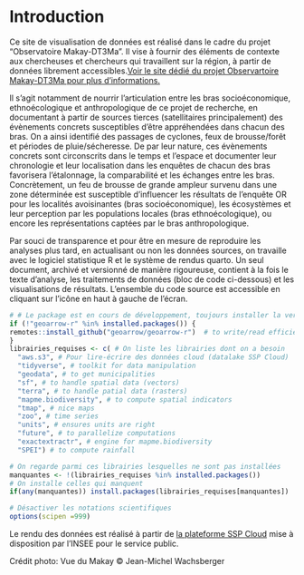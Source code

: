 # Introduction

Ce site de visualisation de données est réalisé dans le cadre du projet "Observatoire Makay-DT3Ma". Il vise à fournir des éléments de contexte aux chercheuses et chercheurs qui travaillent sur la région, à partir de données librement accessibles.[Voir le site dédié du projet Observartoire Makay-DT3Ma pour plus d'informations.](https://observamakay.hypotheses.org/)

Il s'agit notamment de nourrir l'articulation entre les bras socioéconomique, ethnoécologique et anthropologique de ce projet de recherche, en documentant à partir de sources tierces (satellitaires principalement) des évènements concrets susceptibles d'être appréhendées dans chacun des bras. On a ainsi identifié des passages de cyclones, feux de brousse/forêt et périodes de pluie/sécheresse. De par leur nature, ces évènements concrets sont circonscrits dans le temps et l'espace et documenter leur chronologie et leur localisation dans les enquêtes de chacun des bras favorisera l'étalonnage, la comparabilité et les échanges entre les bras. Concrètement, un feu de brousse de grande ampleur survenu dans une zone déterminée est susceptible d'influencer les résultats de l'enquête OR pour les localités avoisinantes (bras socioéconomique), les écosystèmes et leur perception par les populations locales (bras ethnoécologique), ou encore les représentations captées par le bras anthropologique.

Par souci de transparence et pour être en mesure de reproduire les analyses plus tard, en actualisant ou non les données sources, on travaille avec le logiciel statistique R et le système de rendus quarto. Un seul document, archivé et versionné de manière rigoureuse, contient à la fois le texte d'analyse, les traitements de données (bloc de code ci-dessous) et les visualisations de résultats. L'ensemble du code source est accessible en cliquant sur l'icône en haut à gauche de l'écran.

```r
# # Le package est en cours de développement, toujours installer la version en cours
if (!"geoarrow-r" %in% installed.packages()) {
remotes::install_github("geoarrow/geoarrow-r")  # to write/read efficient spatial vector format
}
librairies_requises <- c( # On liste les librairies dont on a besoin
  "aws.s3", # Pour lire-écrire des données cloud (datalake SSP Cloud)
  "tidyverse", # toolkit for data manipulation
  "geodata", # to get municipalities
  "sf", # to handle spatial data (vectors)
  "terra", # to handle patial data (rasters)
  "mapme.biodiversity", # to compute spatial indicators
  "tmap", # nice maps
  "zoo", # time series
  "units", # ensures units are right
  "future", # to parallelize computations
  "exactextractr", # engine for mapme.biodiversity
  "SPEI") # to compute rainfall  

# On regarde parmi ces librairies lesquelles ne sont pas installées
manquantes <- !(librairies_requises %in% installed.packages())
# On installe celles qui manquent
if(any(manquantes)) install.packages(librairies_requises[manquantes])

# Désactiver les notations scientifiques
options(scipen =999)
```

Le rendu des données est réalisé à partir de [la plateforme SSP Cloud](https://www.sspcloud.fr/) mise à disposition par l'INSEE pour le service public. 

Crédit photo: Vue du Makay © Jean-Michel Wachsberger